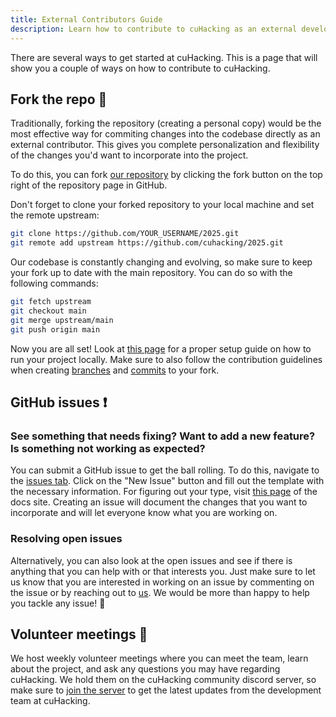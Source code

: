 ```yaml
---
title: External Contributors Guide
description: Learn how to contribute to cuHacking as an external developer
---
```


There are several ways to get started at cuHacking. This is a page that will show you a couple of ways on how to contribute to cuHacking. 


## Fork the repo 🍴

Traditionally, forking the repository (creating a personal copy) would be the most effective way for commiting changes into the codebase directly as an external contributor. This gives you complete personalization and flexibility of the changes you'd want to incorporate into the project. 

To do this, you can fork [our repository](https://github.com/cuhacking/2025) by clicking the fork button on the top right of the repository page in GitHub.

Don't forget to clone your forked repository to your local machine and set the remote upstream: 

```sh title="Terminal"
git clone https://github.com/YOUR_USERNAME/2025.git
git remote add upstream https://github.com/cuhacking/2025.git 
```

Our codebase is constantly changing and evolving, so make sure to keep your fork up to date with the main repository. You can do so with the following commands: 

```sh title="Terminal"
git fetch upstream
git checkout main
git merge upstream/main
git push origin main
```

Now you are all set! Look at [this page](../contribution-guidelines) for a proper setup guide on how to run your project locally. Make sure to also follow the contribution guidelines when creating [branches](../contribution-guidelines/branching-guidelines) and [commits](../contribution-guidelines/conventional-commits) to your fork. 

## GitHub issues ❗

### See something that needs fixing? Want to add a new feature? Is something not working as expected? 

You can submit a GitHub issue to get the ball rolling. To do this, navigate to the [issues tab](https://github.com/cuhacking/2025/issues). Click on the "New Issue" button and fill out the template with the necessary information. For figuring out your type, visit [this page](../contribution-guidelines/writing-documentation#finding-your-type) of the docs site. Creating an issue will document the changes that you want to incorporate and will let everyone know what you are working on.

### Resolving open issues

Alternatively, you can also look at the open issues and see if there is anything that you can help with or that interests you. Just make sure to let us know that you are interested in working on an issue by commenting on the issue or by reaching out to [us](https://linktr.ee/cuhacking_). We would be more than happy to help you tackle any issue! 🚀

## Volunteer meetings 📆

We host weekly volunteer meetings where you can meet the team, learn about the project, and ask any questions you may have regarding cuHacking. We hold them on the cuHacking community discord server, so make sure to [join the server](https://discord.gg/w3QjHDAucd) to get the latest updates from the development team at cuHacking.